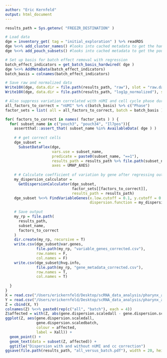 ```yaml
---
author: "Eric Kernfeld"
output: html_document
---
```


```r
results_path = Sys.getenv( "FREEZR_DESTINATION" )

# Load data
dge = inventory_get( tag = "initial_exploration" ) %>% readRDS
dge %<>% add_cluster_names() #looks into cached metadata to get the handwritted cluster names
dge %<>% add_pouch_subsets() #looks into cached metadata to get the pouch3 indicators

# Set up basis for batch effect removal with regression
batch_effect_indicators = get_batch_basis_hardwired( dge ) 
dge %<>% AddMetaData(batch_effect_indicators)
batch_basis = colnames(batch_effect_indicators)

# Save raw and normalized data
Write10X(dge, data.dir = file.path(results_path, "raw"), slot = "raw.data")
Write10X(dge, data.dir = file.path(results_path, "log1p_normalized"), slot = "data")

# Also suppress variation correlated with nUMI and cell cycle phase during batch correction
all_factors_to_correct = "nUMI" %>% c(batch_basis) %>% c("Phase")
factor_sets = list( all = all_factors_to_correct, batch = batch_basis )

for( factors_to_correct in names( factor_sets ) ) {
  for( subset_name in c("pouch3", "pouch34", "Il7pos")){
    assertthat::assert_that( subset_name %in% AvailableData( dge ) )
    
    # # get correct cells
    dge_subset =
      SubsetDataFlex(dge, 
                     vars.use = subset_name, 
                     predicate = paste0(subset_name, "==1"), 
                     results_path = results_path %>% file.path(subset_name), 
                     axes = UMAP_AXES)
    
    # # Calculate coefficient of variation by gene after regressing out these factors
    my_dispersion_calculator = 
      GetDispersionCalculator(dge_subset, 
                              factor_sets[[factors_to_correct]], 
                              results_path = results_path) 
    dge_subset %<>% FindVariableGenes(x.low.cutoff = 0.1, y.cutoff = 0.8,
                                      dispersion.function = my_dispersion_calculator)
              
    # Save output
    my_rp = file.path(
      results_path,
      subset_name,
      factors_to_correct
    )
    dir.create(my_rp, recursive = T)
    write.csv(dge_subset@var.genes,
              file.path(my_rp, "variable_genes_corrected.csv"), 
              row.names = F, 
              col.names = F)
    write.csv(dge_subset@hvg.info,  
              file.path(my_rp, "gene_metadata_corrected.csv"), 
              row.names = T, 
              col.names = T)
    
  }
}
X = read.csv("/Users/erickernfeld/Desktop/scRNA_data_analysis/pharynx_analysis3/results/preprocess_explore_10x/data_description/2019_Jun_17__13_32_37__hana_pouch3_gene_selection/user/pouch3/all/gene_metadata_corrected.csv")
Y = read.csv("/Users/erickernfeld/Desktop/scRNA_data_analysis/pharynx_analysis3/results/preprocess_explore_10x/data_description/2019_Jun_17__13_32_37__hana_pouch3_gene_selection/user/pouch3/batch/gene_metadata_corrected.csv")
Z = cbind(X, Y)
colnames(Z) %<>% paste0(rep(c("all", "batch"), each = 4))
Z$affected = with(Z, abs(gene.dispersion.scaledall - gene.dispersion.scaledbatch) > 2)
ggplot(Z, aes(gene.dispersion.scaledall,
              gene.dispersion.scaledbatch,
              colour = affected, 
              label = Xall)) + 
  geom_point() + 
  geom_text(data = subset(Z, affected)) + 
  ggtitle("Dispersion with and without nUMI and cc correction")
ggsave(file.path(results_path, "all_versus_batch.pdf"), width = 20, height = 20)
```
  

